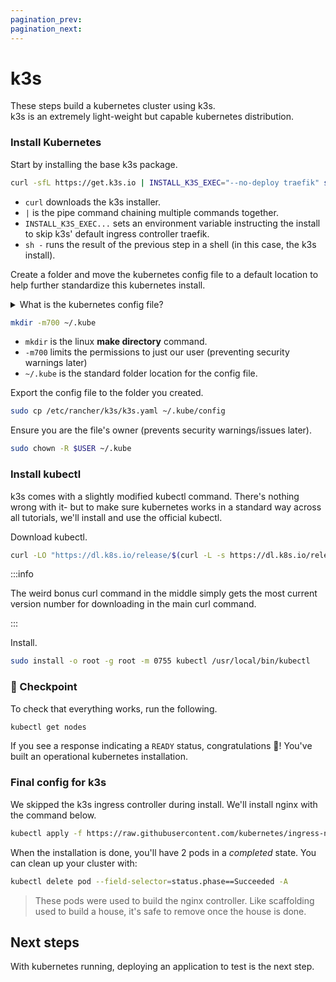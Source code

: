 ```yaml
---
pagination_prev:
pagination_next:
---
```


# k3s

These steps build a kubernetes cluster using k3s.  
k3s is an extremely light-weight but capable kubernetes distribution.

### Install Kubernetes

Start by installing the base k3s package.

```bash
curl -sfL https://get.k3s.io | INSTALL_K3S_EXEC="--no-deploy traefik" sh -
```

- `curl` downloads the k3s installer.
- `|` is the pipe command chaining multiple commands together.
- `INSTALL_K3S_EXEC...` sets an environment variable instructing the install to skip k3s' default ingress controller traefik.
- `sh -` runs the result of the previous step in a shell (in this case, the k3s install).

Create a folder and move the kubernetes config file to a default location to help further standardize this kubernetes install.

<details>
  <summary>What is the kubernetes config file?</summary>
  <ul>
    <li>
      Kubernetes distributions create a config file that describe the cluster
      and how to access it.
    </li>
    <li>
      k3s doesn't store the config file where kubectl normally looks for it.
      These last few steps move the file to the default spot where kubectl will
      look.
    </li>
  </ul>
</details>

```bash
mkdir -m700 ~/.kube
```

- `mkdir` is the linux **make directory** command.
- `-m700` limits the permissions to just our user (preventing security warnings later)
- `~/.kube` is the standard folder location for the config file.

Export the config file to the folder you created.

```bash
sudo cp /etc/rancher/k3s/k3s.yaml ~/.kube/config
```

Ensure you are the file's owner (prevents security warnings/issues later).

```bash
sudo chown -R $USER ~/.kube
```

### Install kubectl

k3s comes with a slightly modified kubectl command. There's nothing wrong with it-
but to make sure kubernetes works in a standard way across all tutorials, we'll install and use the official kubectl.

Download kubectl.

```bash
curl -LO "https://dl.k8s.io/release/$(curl -L -s https://dl.k8s.io/release/stable.txt)/bin/linux/amd64/kubectl"
```

:::info

The weird bonus curl command in the middle simply gets the most current version number for downloading in the main curl command.

:::

Install.

```bash
sudo install -o root -g root -m 0755 kubectl /usr/local/bin/kubectl
```

### :checkered_flag: Checkpoint

To check that everything works, run the following.

```bash
kubectl get nodes
```

If you see a response indicating a `READY` status, congratulations :tada:! You've built an operational kubernetes installation.

### Final config for k3s

We skipped the k3s ingress controller during install. We'll install nginx with the command below.

```bash
kubectl apply -f https://raw.githubusercontent.com/kubernetes/ingress-nginx/controller-v1.1.2/deploy/static/provider/cloud/deploy.yaml
```

When the installation is done, you'll have 2 pods in a _completed_ state. You can clean up your cluster with:

```bash
kubectl delete pod --field-selector=status.phase==Succeeded -A
```

> These pods were used to build the nginx controller. Like scaffolding used to build a house, it's safe to remove once the house is done.

## Next steps

With kubernetes running, deploying an application to test is the next step.
